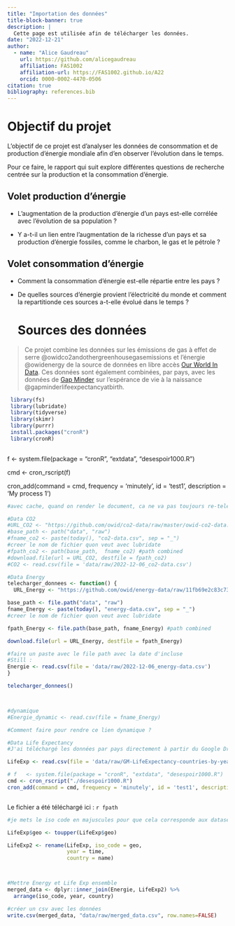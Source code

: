 ```yaml
---
title: "Importation des données"
title-block-banner: true
description: | 
  Cette page est utilisée afin de télécharger les données.
date: "2022-12-21"
author:
  - name: "Alice Gaudreau"
    url: https://github.com/alicegaudreau
    affiliation: FAS1002
    affiliation-url: https://FAS1002.github.io/A22
    orcid: 0000-0002-4470-0506
citation: true
bibliography: references.bib
---
```


# Objectif du projet

L'objectif de ce projet est d'analyser les données de consommation et de production d'énergie mondiale afin d'en observer l'évolution dans le temps.

Pour ce faire, le rapport qui suit explore différentes questions de recherche centrée sur la production et la consommation d'énergie.

## Volet production d'énergie

-   L'augmentation de la production d'énergie d'un pays est-elle corrélée avec l'évolution de sa population ?

-   Y a-t-il un lien entre l'augmentation de la richesse d'un pays et sa production d'énergie fossiles, comme le charbon, le gas et le pétrole ?

## Volet consommation d'énergie

-   Comment la consommation d'énergie est-elle répartie entre les pays ?

-   De quelles sources d'énergie provient l'électricité du monde et comment la repartitionde ces sources a-t-elle évolué dans le temps ?

    # Sources des données

> Ce projet combine les données sur les émissions de gas à effet de serre @owidco2andothergreenhousegasemissions et l'énergie @owidenergy de la source de données en libre accès [Our World In Data](https://ourworldindata.org/). Ces données sont également combinées, par pays, avec les données de [Gap Minder](https://www.gapminder.org/) sur l'espérance de vie à la naissance @gapminderlifeexpectancyatbirth.

```r

 library(fs)
 library(lubridate)
 library(tidyverse)
 library(skimr)
 library(purrr)
 install.packages("cronR")
 library(cronR)
 
```

f \<- system.file(package = "cronR", "extdata", "desespoir1000.R")

cmd \<- cron_rscript(f)

cron_add(command = cmd, frequency = 'minutely', id = 'test1', description = 'My process 1')

```r
#avec cache, quand on render le document, ca ne va pas toujours re-telecharger le code chunk

#Data CO2
#URL_CO2 <- "https://github.com/owid/co2-data/raw/master/owid-co2-data.csv"
#base_path <- path("data", "raw")
#fname_co2 <- paste(today(), "co2-data.csv", sep = "_")
#creer le nom de fichier quon veut avec lubridate
#fpath_co2 <- path(base_path,  fname_co2) #path combined
#download.file(url = URL_CO2, destfile = fpath_co2) 
#CO2 <- read.csv(file = 'data/raw/2022-12-06_co2-data.csv')

#Data Energy
telecharger_donnees <- function() {
  URL_Energy <- "https://github.com/owid/energy-data/raw/11fb69e2c83c73d1e964075d711a03fef6262e9a/owid-energy-data.csv"

base_path <- file.path("data", "raw")
fname_Energy <- paste(today(), "energy-data.csv", sep = "_")
#creer le nom de fichier quon veut avec lubridate

fpath_Energy <- file.path(base_path, fname_Energy) #path combined

download.file(url = URL_Energy, destfile = fpath_Energy) 

#faire un paste avec le file path avec la date d'incluse
#Still : 
Energie <- read.csv(file = 'data/raw/2022-12-06_energy-data.csv')
}

telecharger_donnees()



#dynamique
#Energie_dynamic <- read.csv(file = fname_Energy)

#Comment faire pour rendre ce lien dynamique ?

#Data Life Expectancy
#J'ai téléchargé les données par pays directement à partir du Google Drive et ajouté le csv au projet. 

LifeExp <- read.csv(file = 'data/raw/GM-LifeExpectancy-countries-by-year.csv')


```

```r

# f   <- system.file(package = "cronR", "extdata", "desespoir1000.R")
cmd <- cron_rscript("./desespoir1000.R")
cron_add(command = cmd, frequency = 'minutely', id = 'test1', description = 'My process 1')



```

Le fichier a été téléchargé ici : `r fpath`

```r

#je mets le iso code en majuscules pour que cela corresponde aux datasets de Our World in Data. 

LifeExp$geo <- toupper(LifeExp$geo)

LifeExp2 <- rename(LifeExp, iso_code = geo,
                   year = time, 
                   country = name)



#Mettre Energy et Life Exp ensemble
merged_data <- dplyr::inner_join(Energie, LifeExp2) %>%
  arrange(iso_code, year, country)


```

```r

#créer un csv avec les données
write.csv(merged_data, "data/raw/merged_data.csv", row.names=FALSE)
```
